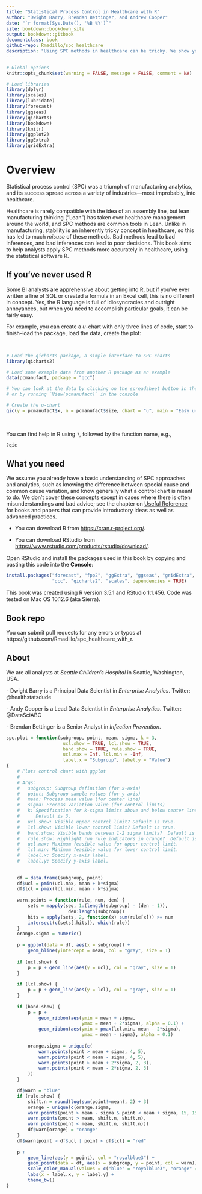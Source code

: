 ```yaml
--- 
title: "Statistical Process Control in Healthcare with R"
author: "Dwight Barry, Brendan Bettinger, and Andrew Cooper"
date: "`r format(Sys.Date(), '%B %Y')`"
site: bookdown::bookdown_site
output: bookdown::gitbook
documentclass: book
github-repo: Rmadillo/spc_healthcare
description: "Using SPC methods in healthcare can be tricky. We show you how to do it correctly, using R."
---
```


```r
# Global options
knitr::opts_chunk$set(warning = FALSE, message = FALSE, comment = NA)

# Load libraries
library(dplyr)
library(scales)
library(lubridate)
library(forecast) 
library(ggseas)
library(qicharts)
library(bookdown)
library(knitr)
library(ggplot2)
library(ggExtra)
library(gridExtra)
```

# Overview  {#overview}

Statistical process control (SPC) was a triumph of manufacturing analytics, and its success spread across a variety of industries---most improbably, into healthcare. 

Healthcare is rarely compatible with the idea of an assembly line, but lean manufacturing thinking ("Lean") has taken over healthcare management around the world, and SPC methods are common tools in Lean. Unlike in manufacturing, stability is an inherently tricky concept in healthcare, so this has led to much *misuse* of these methods. Bad methods lead to bad inferences, and bad inferences can lead to poor decisions. This book aims to help analysts apply SPC methods more accurately in healthcare, using the statistical software R.  

## If you've never used R

Some BI analysts are apprehensive about getting into R, but if you've ever written a line of SQL or created a formula in an Excel cell, this is no different in concept. Yes, the R language is full of idiosyncracies and outright annoyances, but when you need to accomplish particular goals, it can be fairly easy.   


For example, you can create a *u*-chart with only three lines of code, start to finish--load the package, load the data, create the plot:  

<br>  

```r
# Load the qicharts package, a simple interface to SPC charts
library(qicharts2)

# Load some example data from another R package as an example
data(pcmanufact, package = "qcc")

# You can look at the data by clicking on the spreadsheet button in the Environment tab,
# or by running `View(pcmanufact)` in the console

# Create the u-chart
qic(y = pcmanufact$x, n = pcmanufact$size, chart = "u", main = "Easy u-chart")
```

<br>  

You can find help in R using `?`, followed by the function name, e.g.,  

```r
?qic
```


## What you need
  
We assume you already have a basic understanding of SPC approaches and analytics, such as knowing the difference between special cause and common cause variation, and know generally what a control chart is meant to do. We don't cover these concepts except in cases where there is often misunderstandings and bad advice; see the chapter on [Useful Reference](#useful) for books and papers that can provide introductory ideas as well as advanced practices.   
  
- You can download R from [https://cran.r-project.org/](https://cran.r-project.org/).  

- You can download RStudio from [https://www.rstudio.com/products/rstudio/download/](https://www.rstudio.com/products/rstudio/download/).  

Open RStudio and install the packages used in this book by copying and pasting this code into the **Console**:  

```r
install.packages("forecast", "fpp2", "ggExtra", "ggseas", "gridExtra", "tidyverse", 
                 "qcc", "qicharts2", "scales", dependencies = TRUE)
```

This book was created using R version 3.5.1 and RStudio 1.1.456. Code was tested on Mac OS 10.12.6 (aka Sierra).  


## Book repo

You can submit pull requests for any errors or typos at https://github.com/Rmadillo/spc_healthcare_with_r.  


## About

We are all analysts at *Seattle Children's Hospital* in Seattle, Washington, USA.  

\- Dwight Barry is a Principal Data Scientist in *Enterprise Analytics*. Twitter: @healthstatsdude  

\- Andy Cooper is a Lead Data Scientist in *Enterprise Analytics*. Twitter: @DataSciABC    

\- Brendan Bettinger is a Senior Analyst in *Infection Prevention*.  


``` r

spc.plot = function(subgroup, point, mean, sigma, k = 3,
                     ucl.show = TRUE, lcl.show = TRUE, 
                     band.show = TRUE, rule.show = TRUE,
                     ucl.max = Inf, lcl.min = -Inf,
                     label.x = "Subgroup", label.y = "Value")
{
    # Plots control chart with ggplot
    # 
    # Args:
    #   subgroup: Subgroup definition (for x-axis)
    #   point: Subgroup sample values (for y-axis)
    #   mean: Process mean value (for center line)
    #   sigma: Process variation value (for control limits)
    #   k: Specification for k-sigma limits above and below center line.
    #      Default is 3.
    #   ucl.show: Visible upper control limit? Default is true.
    #   lcl.show: Visible lower control limit? Default is true.
    #   band.show: Visible bands between 1-2 sigma limits?  Default is true.
    #   rule.show: Highlight run rule indicators in orange?  Default is true.
    #   ucl.max: Maximum feasible value for upper control limit.
    #   lcl.min: Minimum feasible value for lower control limit.
    #   label.x: Specify x-axis label.
    #   label.y: Specify y-axis label.
    
    
    df = data.frame(subgroup, point)
    df$ucl = pmin(ucl.max, mean + k*sigma)
    df$lcl = pmax(lcl.min, mean - k*sigma)
    
    warn.points = function(rule, num, den) {
        sets = mapply(seq, 1:(length(subgroup) - (den - 1)), 
                       den:length(subgroup))
        hits = apply(sets, 2, function(x) sum(rule[x])) >= num
        intersect(c(sets[,hits]), which(rule))
    }
    orange.sigma = numeric()
    
    p = ggplot(data = df, aes(x = subgroup)) +
        geom_hline(yintercept = mean, col = "gray", size = 1)
    
    if (ucl.show) {
        p = p + geom_line(aes(y = ucl), col = "gray", size = 1)
    }
    
    if (lcl.show) {
        p = p + geom_line(aes(y = lcl), col = "gray", size = 1)
    }
    
    if (band.show) {
        p = p + 
            geom_ribbon(aes(ymin = mean + sigma, 
                            ymax = mean + 2*sigma), alpha = 0.1) +
            geom_ribbon(aes(ymin = pmax(lcl.min, mean - 2*sigma),  
                            ymax = mean - sigma), alpha = 0.1)
        
        orange.sigma = unique(c(
            warn.points(point > mean + sigma, 4, 5),
            warn.points(point < mean - sigma, 4, 5),
            warn.points(point > mean + 2*sigma, 2, 3),
            warn.points(point < mean - 2*sigma, 2, 3)
        ))
    }

    df$warn = "blue"
    if (rule.show) {
        shift.n = round(log(sum(point!=mean), 2) + 3)
        orange = unique(c(orange.sigma,
        warn.points(point > mean - sigma & point < mean + sigma, 15, 15),
        warn.points(point > mean, shift.n, shift.n),
        warn.points(point < mean, shift.n, shift.n)))
        df$warn[orange] = "orange"
    }
    df$warn[point > df$ucl | point < df$lcl] = "red"
    
    p + 
        geom_line(aes(y = point), col = "royalblue3") +
        geom_point(data = df, aes(x = subgroup, y = point, col = warn)) +
        scale_color_manual(values = c("blue" = "royalblue3", "orange" = "orangered", "red" = "red3"), guide = FALSE) +
        labs(x = label.x, y = label.y) +
        theme_bw()
}
```
